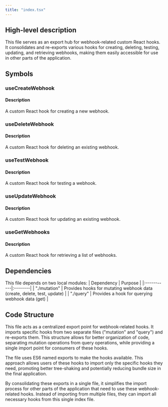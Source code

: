 ```yaml
---
title: "index.tsx"
---
```


## High-level description
This file serves as an export hub for webhook-related custom React hooks. It consolidates and re-exports various hooks for creating, deleting, testing, updating, and retrieving webhooks, making them easily accessible for use in other parts of the application.

## Symbols

### useCreateWebhook
#### Description
A custom React hook for creating a new webhook.

### useDeleteWebhook
#### Description
A custom React hook for deleting an existing webhook.

### useTestWebhook
#### Description
A custom React hook for testing a webhook.

### useUpdateWebhook
#### Description
A custom React hook for updating an existing webhook.

### useGetWebhooks
#### Description
A custom React hook for retrieving a list of webhooks.

## Dependencies
This file depends on two local modules:
| Dependency | Purpose |
|:-----------|:--------|
| "./mutation" | Provides hooks for mutating webhook data (create, delete, test, update) |
| "./query" | Provides a hook for querying webhook data (get) |

## Code Structure
This file acts as a centralized export point for webhook-related hooks. It imports specific hooks from two separate files ("mutation" and "query") and re-exports them. This structure allows for better organization of code, separating mutation operations from query operations, while providing a single import point for consumers of these hooks.

The file uses ES6 named exports to make the hooks available. This approach allows users of these hooks to import only the specific hooks they need, promoting better tree-shaking and potentially reducing bundle size in the final application.

By consolidating these exports in a single file, it simplifies the import process for other parts of the application that need to use these webhook-related hooks. Instead of importing from multiple files, they can import all necessary hooks from this single index file.